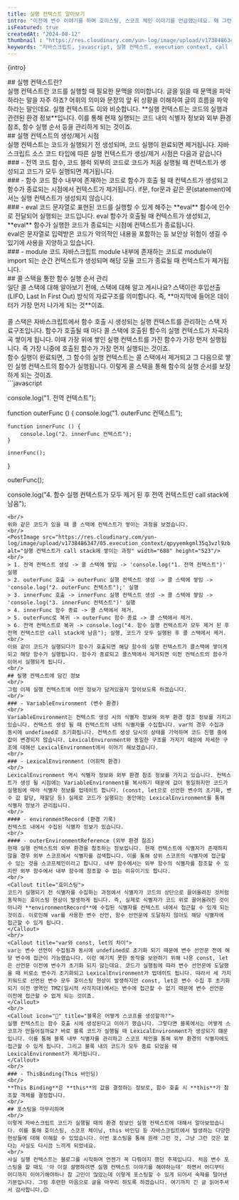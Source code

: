 ```yaml
---
title: 실행 컨텍스트 알아보기
intro: "이전에 변수 이야기를 하며 호이스팅, 스코프 체인 이야기를 언급했는데요. 왜 그런 현상이 일어나는지 궁금하지 않으셨나요? 실행 컨텍스트를 알게 되면 많은 궁금증이 풀리게 됩니다. 얼른 실행 컨텍스트에 대해 알아보러 갑시다."
isFeatured: true
createdAt: "2024-08-12"
thumbnail : "https://res.cloudinary.com/yun-log/image/upload/v1738486346/05.execution_context/ntmivt7tf4xqgdeekqmx.jpg"
keywords: "자바스크립트, javascript, 실행 컨텍스트, execution context, call stack, hoisting, scope"
---
```

<p>{intro}</p>
<Spacing size="lg" />
## 실행 컨텍스트란?
<br/>
실행 컨텍스트란 코드를 실행할 때 필요한 문맥을 의미합니다. 글을 읽을 때 문맥을 파악하라는 말을 자주 하죠? 어휘의 의미와 문장의 앞 뒤 상황을 이해하여 글의 흐름을 파악하라는 말인데요. 실행 컨텍스트도 이와 비슷합니다. **실행 컨텍스트는 코드의 실행과 관련된 환경 정보**입니다. 이를 통해 현재 실행되는 코드 내의 식별자 정보와 외부 환경 참조, 함수 실행 순서 등을 관리하게 되는 것이죠.
<br/>
## 실행 컨텍스트의 생성/제거 시점
<br/>
실행 컨텍스트는 코드가 실행되기 전 생성되며, 코드 실행이 완료되면 제거됩니다. 
자바스크립트 소스 코드 타입에 따른 실행 컨텍스트가 생성/제거 시점은 다음과 같습니다
<br/>
### - 전역 코드
함수, 코드 블럭 외부의 코드로 코드가 처음 실행될 때 컨텍스트가 생성되고 코드가 모두 실행되면 제거됩니다.
<br/>
### - 함수 코드
함수 내부에 존재하는 코드로 함수가 호출 될 때 컨텍스트가 생성되고 함수가 종료되는 시점에서 컨텍스트가 제거됩니다. if문, for문과 같은 문(statement)에서는 실행 컨텍스트가 생성되지 않습니다.
<br/>
### - eval 코드
 문자열로 표현된 코드를 실행할 수 있게 해주는 **eval** 함수에 인수로 전달되어 실행되는 코드입니다. eval 함수가 호출될 때 컨텍스트가 생성되고, **eval** 함수가 실행한 코드가 종료되는 시점에 컨텍스트가 종료됩니다.
<br/>
<Callout icon="🚨">
eval은 문자열로 입력받은 코드가 악의적인 내용을 포함하는 등 보안상 위험이 생길 수 있기에 사용을 지양하고 있습니다.
</Callout>
<br/>
### - module 코드
자바스크립트 module 내부에 존재하는 코드로 module이 import 되는 순간 컨텍스트가 생성되며 해당 모듈 코드가 종료될 때 컨텍스트가 제거됩니다.
<br/>
## 콜 스택을 통한 함수 실행 순서 관리
<br/>
일단 콜 스택에 대해 알아보기 전에, 스택에 대해 알고 계시나요? 스택이란 후입선출(LIFO, Last In First Out) 방식의 자료구조를 의미합니다. 즉, **마지막에 들어온 데이터가 가장 먼저 나가게 되는 것**이죠.
<br/>
<PostImage src="https://res.cloudinary.com/yun-log/image/upload/v1738486347/05.execution_context/akv9afdmkejzqcpcvaeh.jpg" alt="스택" width="375" height="439"/>
<br/>
콜 스택은 자바스크립트에서 함수 호출 시 생성되는 실행 컨텍스트를 관리하는 스택 자료구조입니다. 함수가 호출될 때 마다 콜 스택에 호출된 함수의 실행 컨텍스트가 차곡차곡 쌓이게 됩니다. 이때 가장 위에 쌓인 실행 컨텍스트를 가진 함수가 가장 먼저 실행됩니다. 즉 가장 니중에 호출된 함수가 가장 먼저 실행되는 것이죠. 
<br/>
함수 실행이 완료되면, 그 함수의 실행 컨텍스트는 콜 스택에서 제거되고 그 다음으로 쌓인 실행 컨텍스트의 함수가 실행됩니다. 이렇게 콜 스택을 통해 함수의 실행 순서를 보장하게 되는 것이죠.
<br/>
```javascript

console.log("1. 전역 컨텍스트");

function outerFunc () {
	console.log("1. outerFunc 컨텍스트");
	
	function innerFunc () {
		console.log("2. innerFunc 컨텍스트");
	}
	
	innerFunc();
}

outerFunc();

console.log("4. 함수 실행 컨텍스트가 모두 제거 된 후 전역 컨텍스트만 call stack에 남음");
```
<br/>
위와 같은 코드가 있을 때 콜 스택에 컨텍스트가 쌓이는 과정을 보겠습니다.
<br/>
<PostImage src="https://res.cloudinary.com/yun-log/image/upload/v1738486347/05.execution_context/qpyyemkgml35q3vzl9zb.jpg" alt="실행 컨텍스트가 call stack에 쌓이는 과정" width="688" height="523"/>
<br/>
> 1. 전역 컨텍스트 생성 -> 콜 스택에 쌓임 -> 'console.log("1. 전역 컨텍스트")' 실행    
> 2. outerFunc 호출 -> outerFunc 실행 컨텍스트 생성 -> 콜 스택에 쌓임 -> 'console.log("2. outerFunc 컨텍스트");' 실행
> 3. innerFunc 호출 -> innerFunc 실행 컨텍스트 생성 -> 콜 스택에 쌓임 -> 'console.log("3. innerFunc 컨텍스트")' 실행
> 4. innerFunc 함수 종료 -> 콜 스택에서 제거.
> 5. outerFunc로 복귀 -> outerFunc 함수 종료 -> 콜 스택에서 제거.
> 6. 전역 컨텍스트로 복귀 -> console.log("4. 함수 실행 컨텍스트가 모두 제거 된 후 전역 컨텍스트만 call stack에 남음"); 실행, 코드가 모두 실행된 후 콜 스택에서 제거.
<br/>
이와 같이 코드가 실행되다가 함수가 호출되면 해당 함수의 실행 컨텍스트가 콜스택에 쌓이게 되고 해당 함수가 실행됩니다. 함수가 종료되고 콜스택에서 제거되면 이전 컨텍스트의 함수가 이어서 실행되게 됩니다. 
<br/>
## 실행 컨텍스트에 담긴 정보
<br/>
그럼 이제 실행 컨텍스트에 어떤 정보가 담겨있을지 알아보도록 하겠습니다.
<br/>
### - VariableEnvironment (변수 환경)
<br/>
VariableEnvironment는 컨텍스트 생성 시의 식별자 정보와 외부 환경 참조 정보를 가지고 있습니다. 컨텍스트 생성 될 때 컨텍스트의 내의 식별자를 수집합니다. var의 경우 수집과 동시에 undefined로 초기화됩니다. 컨텍스트 생성 당시의 상태를 기억하며 코드 진행 중에 값이 변경되지 않습니다. LexicalEnvironment와 동일한 구조를 가지기 때문에 자세한 구조에 대해선 LexicalEnvironment에서 이야기 해보겠습니다.  
<br/>
### - LexicalEnvironment (어휘적 환경)
<br/>
LexicalEnvironment 역시 식별자 정보와 외부 환경 참조 정보를 가지고 있습니다. 컨텍스트가 생성 될 시점에는 VariableEnvironment를 복사하기 때문에 값이 동일하지만 코드가 실행됨에 따라 식별자 정보를 업데이트 합니다. (const, let으로 선언한 변수의 초기화, 변수 값 할당, 재할당 등) 실제로 코드가 실행되는 동안에는 LexicalEnvironment를 통해 식별자 정보가 관리됩니다.
<br/>
#### - environmentRecord (환경 기록)
컨텍스트 내에서 수집된 식별자 정보가 있습니다.
<br/>
#### - outerEnvironmentReference (외부 환경 참조)
현재 실행 컨텍스트의 외부 환경을 참조하는 정보입니다. 현재 컨텍스트에 식별자가 존재하지 않을 경우 외부 스코프에서 식별자를 검색합니다. 이를 통해 상위 스코프의 식별자에 접근할 수 있는 것을 스코프체인이라고 합니다. 내부 함수에서는 외부 함수의 식별자를 참조할 수 있지만 외부 함수에서 내부 함수에 참조할 수 없는 이유이기도 합니다.
<br/>
<Callout title="호이스팅">
코드가 실행되기 전 식별자를 수집하는 과정에서 식별자가 코드의 상단으로 끌어올려진 것처럼 동작하는 호이스팅 현상이 발생하게 됩니다. 즉, 실제로 식별자가 코드 위로 끌어올려진 것이 아니라 **environmentRecord**에 수집된 식별자를 컨텍스트 내에서 접근할 수 있게 되는 것이죠. 이로인해 var를 사용한 변수 선언, 함수 선언문에 도달하지 않아도 해당 식별자에 접근할 수 있게 됩니다.
</Callout>
<br/>
<Callout title="var와 const, let의 차이">
var는 변수 선언이 수집됨과 동시에 undefined로 초기화 되기 때문에 변수 선언문 전에 해당 변수에 접근이 가능했습니다. 이런 예기치 못한 동작을 보완하기 위해 나온 const, let은 선언문 이전에 변수가 초기화 되지 않는데요. 코드가 실행됨에 따라 변수 선언문에 도달했을 때 비로소 변수가 초기화되고 LexicalEnvironment가 업데이트 됩니다. 따라서 세 가지 키워드로 선언된 변수 모두 호이스팅 현상이 발생하지만 const, let은 변수 수집 후 초기화 되기 이전 영역인 TMZ(일시적 사각지대)에서는 변수에 접근할 수 없기 때문에 변수 선언문 이전에 접근할 수 없게 되는 것이죠.
</Callout>
<br/>
<Callout icon="🤔" title="블록은 어떻게 스코프를 생성할까?">
실행 컨텍스트는 함수 호출 시에 생성된다고 이야기 했습니다. 그렇다면 블록에서는 어떻게 스코프가 만들어질까요? 바로 블록 코드가 실행될 때 LexicalEnvironment가 생성되기 떄문입니다. 이를 통해 블록 내부 식별자를 관리하고 스코프 체인을 통해 외부 환경의 식별자에도 접근할 수 있게 됩니다. 그리고 블록 내의 코드가 모두 종료 되었을 때 LexicalEnvironment가 제거됩니다.
</Callout>
<br/>
### - ThisBinding(This 바인딩)
<br/>
**This Binding**은 **this**의 값을 결정하는 정보로, 함수 호출 시 **this**가 참조할 객체를 결정합니다.
<br/>
## 포스팅을 마무리하며
<br/>
이렇게 자바스크립트 코드가 실행될 때의 환경 정보인 실행 컨텍스트에 대해서 알아보았습니다. 이를 통해 호이스팅, 스코프 체이닝, this 바인딩 등 자바스크립트에서 발생하는 다양한 현상들에 대해 이해할 수 있었습니다. 이번 포스팅을 통해 원래 그런 것, 그냥 그런 것은 없다는 사실도 다시끔 느끼게 되었네요.  
<br/>
사실 실행 컨텍스트는 블로그를 시작하며 언젠가 꼭 다뤄야지 했던 주제입니다. 처음 변수 포스팅을 할 때도 '아 이걸 설명하려면 실행 컨텍스트 이야기를 해야하는데' 하면서 어디부터 어디까지 이야기해야하나 참 고민이 많았는데 이렇게 포스팅할 수 있게 되어서 숙제를 덜어낸 기분입니다. 그럼 후련한 마음으로 글을 마무리 하도록 하겠습니다. 여기까지 긴 글 읽어주셔서 감사합니다.😊